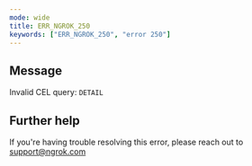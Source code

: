 ```yaml
---
mode: wide
title: ERR_NGROK_250
keywords: ["ERR_NGROK_250", "error 250"]
---
```


## Message

Invalid CEL query: `DETAIL`

## Further help

If you're having trouble resolving this error, please reach out to [support@ngrok.com](mailto:support@ngrok.com?subject=Help%20with%20ERR_NGROK_250)
